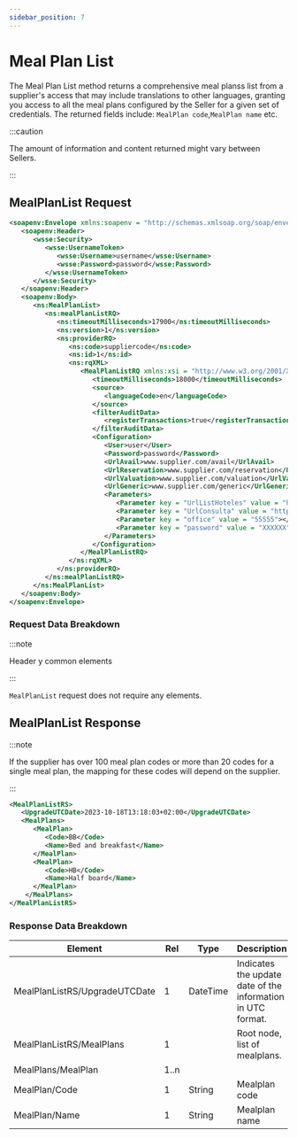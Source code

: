 ```yaml
---
sidebar_position: 7
---
```


# Meal Plan List

The Meal Plan List method returns a comprehensive meal planss list from a supplier's access that may include translations to other languages, granting you access to all the meal plans configured by the Seller for a given set of credentials. The returned fields include: `MealPlan code`,`MealPlan name` etc.

:::caution

The amount of information and content returned might vary between Sellers.

:::

## MealPlanList Request

```xml
<soapenv:Envelope xmlns:soapenv = "http://schemas.xmlsoap.org/soap/envelope/" xmlns:ns = "http://schemas.xmltravelgate.com/hub/2012/06" xmlns:wsse = "http://docs.oasis-open.org/wss/2004/01/oasis-200401-wss-wssecurity-secext-1.0.xsd">
   <soapenv:Header>
      <wsse:Security>
         <wsse:UsernameToken>
            <wsse:Username>username</wsse:Username>
            <wsse:Password>password</wsse:Password>
         </wsse:UsernameToken>
      </wsse:Security>
   </soapenv:Header>
   <soapenv:Body>
      <ns:MealPlanList>
         <ns:mealPlanListRQ>
            <ns:timeoutMilliseconds>17900</ns:timeoutMilliseconds>
            <ns:version>1</ns:version>
            <ns:providerRQ>
               <ns:code>suppliercode</ns:code>
               <ns:id>1</ns:id>
               <ns:rqXML>
                  <MealPlanListRQ xmlns:xsi = "http://www.w3.org/2001/XMLSchema-instance" xmlns:xsd = "http://www.w3.org/2001/XMLSchema">
                     <timeoutMilliseconds>18000</timeoutMilliseconds>
                     <source>
                        <languageCode>en</languageCode>
                     </source>
                     <filterAuditData>
                        <registerTransactions>true</registerTransactions>
                     </filterAuditData>
                     <Configuration>
                        <User>user</User>
                        <Password>password</Password>
                        <UrlAvail>www.supplier.com/avail</UrlAvail>
                        <UrlReservation>www.supplier.com/reservation</UrlReservation>
                        <UrlValuation>www.supplier.com/valuation</UrlValuation>
                        <UrlGeneric>www.supplier.com/generic</UrlGeneric>
                        <Parameters>
                           <Parameter key = "UrlListHoteles" value = "http://www.test.net/scr/searchxml/location.php?"></Parameter>
                           <Parameter key = "UrlConsulta" value = "https://www.test.net/scr/xml/travelgate.php?"></Parameter>
                           <Parameter key = "office" value = "55555"></Parameter>
                           <Parameter key = "password" value = "XXXXXX"></Parameter>
                        </Parameters>
                     </Configuration>
                  </MealPlanListRQ>
               </ns:rqXML>
            </ns:providerRQ>
         </ns:mealPlanListRQ>
      </ns:MealPlanList>
   </soapenv:Body>
</soapenv:Envelope>
```

### Request Data Breakdown

:::note

Header y common elements

:::

`MealPlanList` request does not require any elements. 

## MealPlanList Response

:::note

If the supplier has over 100 meal plan codes or more than 20 codes for a single meal plan, the mapping for these codes will depend on the supplier.

:::

```xml
<MealPlanListRS>
   <UpgradeUTCDate>2023-10-18T13:18:03+02:00</UpgradeUTCDate>
   <MealPlans>
      <MealPlan>
         <Code>BB</Code>
         <Name>Bed and breakfast</Name>
      </MealPlan>
      <MealPlan>
         <Code>HB</Code>
         <Name>Half board</Name>
      </MealPlan>
    </MealPlans>
</MealPlanListRS>
```

### Response Data Breakdown

| Element                       | Rel  | Type     | Description                                                 |
|-------------------------------|------|----------|-------------------------------------------------------------|
| MealPlanListRS/UpgradeUTCDate | 1    | DateTime | Indicates the update date of the information in UTC format. |
| MealPlanListRS/MealPlans      | 1    |          | Root node, list of mealplans.                               |
| MealPlans/MealPlan            | 1..n |          |                                                             |
| MealPlan/Code                 | 1    | String   | Mealplan code                                               |
| MealPlan/Name                 | 1    | String   | Mealplan name                                               |
